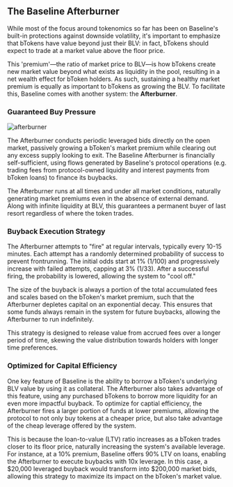 ## The Baseline Afterburner

While most of the focus around tokenomics so far has been on Baseline's built-in protections 
against downside volatility, it's important to emphasize that bTokens have value beyond just 
their BLV: in fact, bTokens should expect to trade at a market value above the floor price. 

This 'premium'—the ratio of market price to BLV—is how bTokens create new market value beyond 
what exists as liquidity in the pool, resulting in a net wealth effect for bToken holders. As 
such, sustaining a healthy market premium is equally as important to bTokens as growing the BLV. 
To facilitate this, Baseline comes with another system: the **Afterburner**.

### Guaranteed Buy Pressure

![afterburner](/assets/afterburner.png)

The Afterburner conducts periodic leveraged bids directly on the open market, passively growing a 
bToken's market premium while clearing out any excess supply looking to exit. The Baseline Afterburner 
is financially self-sufficient, using flows generated by Baseline's protocol operations (e.g. trading 
fees from protocol-owned liquidity and interest payments from bToken loans) to finance its buybacks.

The Afterburner runs at all times and under all market conditions, naturally generating market premiums 
even in the absence of external demand. Along with infinite liquidity at BLV, this guarantees a permanent 
buyer of last resort regardless of where the token trades.

### Buyback Execution Strategy

The Afterburner attempts to "fire" at regular intervals, typically every 10-15 minutes. Each attempt 
has a randomly determined probability of success to prevent frontrunning. The initial odds start at 1% 
(1/100) and progressively increase with failed attempts, capping at 3% (1/33). After a successful firing, 
the probability is lowered, allowing the system to "cool off."

The size of the buyback is always a portion of the total accumulated fees and scales based on the bToken's 
market premium, such that the Afterburner depletes capital on an exponential decay. This ensures that some 
funds always remain in the system for future buybacks, allowing the Afterburner to run indefinitely. 

This strategy is designed to release value from accrued fees over a longer period of time, skewing the value 
distribution towards holders with longer time preferences.

### Optimized for Capital Efficiency

One key feature of Baseline is the ability to borrow a bToken's underlying BLV value by using it as collateral.
The Afterburner also takes advantage of this feature, using any purchased bTokens to borrow more liquidity
for an even more impactful buyback. To optimize for captial efficiency, the Afterburner fires a larger 
portion of funds at lower premiums, allowing the protocol to not only buy tokens at a cheaper price, but also 
take advantage of the cheap leverage offered by the system.

This is because the loan-to-value (LTV) ratio increases as a bToken trades closer to its floor price, naturally 
increasing the system's available leverage. For instance, at a 10% premium, Baseline offers 90% LTV on loans, 
enabling the Afterburner to execute buybacks with 10x leverage. In this case, a $20,000 leveraged buyback would 
transform into $200,000 market bids, allowing this strategy to maximize its impact on the bToken's market value.